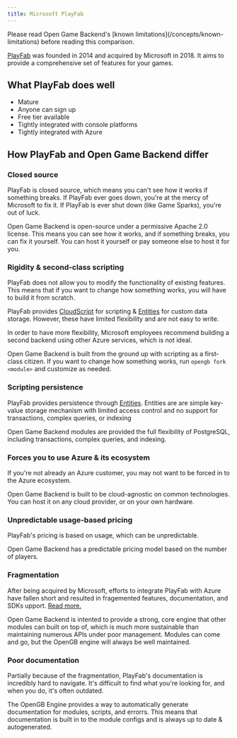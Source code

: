 ```yaml
---
title: Microsoft PlayFab
---
```


<Note>
  Please read Open Game Backend's [known limitations](/concepts/known-limitations)
  before reading this comparison.
</Note>

[PlayFab](https://playfab.com/) was founded in 2014 and acquired by Microsoft in 2018. It aims to provide a comprehensive set of features for your games.

## What PlayFab does well

- Mature
- Anyone can sign up
- Free tier available
- Tightly integrated with console platforms
- Tightly integrated with Azure

## How PlayFab and Open Game Backend differ

### Closed source

PlayFab is closed source, which means you can't see how it works if something breaks. If PlayFab ever goes down, you're at the mercy of Microsoft to fix it. If PlayFab is ever shut down (like Game Sparks), you're out of luck.

Open Game Backend is open-source under a permissive Apache 2.0 license. This means you can see how it works, and if something breaks, you can fix it yourself. You can host it yourself or pay someone else to host it for you.

### Rigidity & second-class scripting

PlayFab does not allow you to modify the functionality of existing features. This means that if you want to change how something works, you will have to build it from scratch.

PlayFab provides [CloudScript](https://learn.microsoft.com/en-us/gaming/playfab/features/automation/cloudscript/) for scripting & [Entities](https://learn.microsoft.com/en-us/gaming/playfab/features/entities/) for custom data storage. However, these have limited flexibility and are not easy to write.

In order to have more flexibility, Microsoft employees recommend building a second backend using other Azure services, which is not ideal.

Open Game Backend is built from the ground up with scripting as a first-class citizen. If you want to change how something works, run `opengb fork <module>` and customize as needed.

### Scripting persistence

PlayFab provides persistence through [Entities](https://learn.microsoft.com/en-us/gaming/playfab/features/entities/). Entities are are simple key-value storage mechanism with limited access control and no support for transactions, complex queries, or indexing

Open Game Backend modules are provided the full flexibility of PostgreSQL, including transactions, complex queries, and indexing.

### Forces you to use Azure & its ecosystem

If you're not already an Azure customer, you may not want to be forced in to the Azure ecosystem.

Open Game Backend is built to be cloud-agnostic on common technologies. You can host it on any cloud provider, or on your own hardware.

### Unpredictable usage-based pricing

PlayFab's pricing is based on usage, which can be unpredictable.

Open Game Backend has a predictable pricing model based on the number of players.

### Fragmentation

After being acquired by Microsoft, efforts to integrate PlayFab with Azure have fallen short and resulted in fragemented features, documentation, and SDKs upport. [Read more.](https://medium.com/@imperium42/the-silent-death-of-playfab-29614f5b9f15)

Open Game Backend is intented to provide a strong, core engine that other modules can built on top of, which is much more sustainable than maintaining numerous APIs under poor management. Modules can come and go, but the OpenGB engine will always be well maintained.

### Poor documentation

Partially because of the fragmentation, PlayFab's documentation is incredibly hard to navigate. It's difficult to find what you're looking for, and when you do, it's often outdated.

The OpenGB Engine provides a way to automatically generate documentation for modules, scripts, and errorrs. This means that documentation is built in to the module configs and is always up to date & autogenerated.
